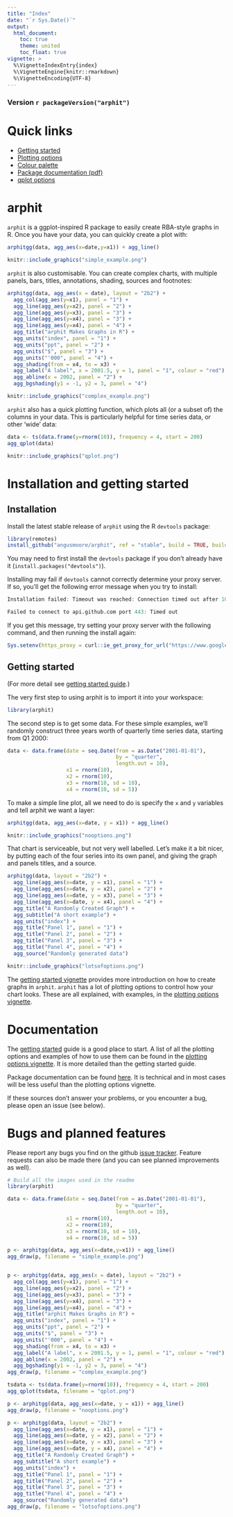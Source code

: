 ```yaml
---
title: "Index"
date: "`r Sys.Date()`"
output:
  html_document:
    toc: true
    theme: united
    toc_float: true
vignette: >
  %\VignetteIndexEntry{index}
  %\VignetteEngine{knitr::rmarkdown}
  %\VignetteEncoding{UTF-8}
---
```


### Version `r packageVersion("arphit")`

# Quick links

 - [Getting started](getting-started.html)
 - [Plotting options](plotting-options.html)
 - [Colour palette](rba-colours.html)
 - [Package documentation (pdf)](https://angusmoore.github.io/arphit/arphit.pdf)
 - [qplot options](qplot-options.html)

# arphit

`arphit` is a ggplot-inspired R package to easily create RBA-style graphs in R. Once you have your data, you can quickly create a plot with:
```r
arphitgg(data, agg_aes(x=date,y=x1)) + agg_line()
```
```r
knitr::include_graphics("simple_example.png")
```

`arphit` is also customisable. You can create complex charts, with multiple panels, bars, titles, annotations, shading, sources and footnotes:
```r
arphitgg(data, agg_aes(x = date), layout = "2b2") +
  agg_col(agg_aes(y=x1), panel = "1") +
  agg_line(agg_aes(y=x2), panel = "2") +
  agg_line(agg_aes(y=x3), panel = "3") +
  agg_line(agg_aes(y=x4), panel = "3") +
  agg_line(agg_aes(y=x4), panel = "4") +
  agg_title("arphit Makes Graphs in R") +
  agg_units("index", panel = "1") +
  agg_units("ppt", panel = "2") +
  agg_units("$", panel = "3") +
  agg_units("'000", panel = "4") +
  agg_shading(from = x4, to = x3) +
  agg_label("A label", x = 2001.5, y = 1, panel = "1", colour = "red") +
  agg_abline(x = 2002, panel = "2") +
  agg_bgshading(y1 = -1, y2 = 3, panel = "4")
```
```r
knitr::include_graphics("complex_example.png")
```

`arphit` also has a quick plotting function, which plots all (or a subset of) the columns in your data. This is particularly helpful for time series data, or other 'wide' data:
```r
data <- ts(data.frame(y=rnorm(10)), frequency = 4, start = 200)
agg_qplot(data)
```
```r
knitr::include_graphics("qplot.png")
```

# Installation and getting started

## Installation

Install the latest stable release of `arphit` using the R `devtools` package:
```r
library(remotes)
install_github("angusmoore/arphit", ref = "stable", build = TRUE, build_opts =  c("--no-resave-data", "--no-manual"))
```

You may need to first install the `devtools` package if you don't already have it (`install.packages("devtools")`).

Installing may fail if `devtools` cannot correctly determine your proxy server. If so, you'll get the following error message when you try to install:
```r
Installation failed: Timeout was reached: Connection timed out after 10000 milliseconds

Failed to connect to api.github.com port 443: Timed out
```
If you get this message, try setting your proxy server with the following command, and then running the install again:
```r
Sys.setenv(https_proxy = curl::ie_get_proxy_for_url("https://www.google.com"))
```

## Getting started

(For more detail see [getting started guide](getting-started.html).)

The very first step to using arphit is to import it into your workspace:
```r
library(arphit)
```

The second step is to get some data. For these simple examples, we'll randomly construct three years worth of quarterly time series data, starting from Q1 2000:
```r
data <- data.frame(date = seq.Date(from = as.Date("2001-01-01"),
                                   by = "quarter",
                                   length.out = 10),
                   x1 = rnorm(10),
                   x2 = rnorm(10),
                   x3 = rnorm(10, sd = 10),
                   x4 = rnorm(10, sd = 5))
```

To make a simple line plot, all we need to do is specify the `x` and `y` variables and tell arphit we want a layer:
```r
arphitgg(data, agg_aes(x=date, y = x1)) + agg_line()
```
```r
knitr::include_graphics("nooptions.png")
```

That chart is serviceable, but not very well labelled. Let's make it a bit nicer, by putting each of the four series into its own panel, and giving the graph and panels titles, and a source.
```r
arphitgg(data, layout = "2b2") +
  agg_line(agg_aes(x=date, y = x1), panel = "1") + 
  agg_line(agg_aes(x=date, y = x2), panel = "2") + 
  agg_line(agg_aes(x=date, y = x3), panel = "3") + 
  agg_line(agg_aes(x=date, y = x4), panel = "4") + 
  agg_title("A Randomly Created Graph") +
  agg_subtitle("A short example") + 
  agg_units("index") + 
  agg_title("Panel 1", panel = "1") + 
  agg_title("Panel 2", panel = "2") + 
  agg_title("Panel 3", panel = "3") + 
  agg_title("Panel 4", panel = "4") + 
  agg_source("Randomly generated data")
```
```r
knitr::include_graphics("lotsofoptions.png")
```

The [getting started vignette](getting-started.html) provides more introduction on how to create graphs in `arphit`. `arphit` has a lot of plotting options to control how your chart looks. These are all explained, with examples, in the [plotting options vignette](plotting-options.html).

# Documentation

The [getting started](getting-started.html) guide is a good place to start. A list of all the plotting options and examples of how to use them can be found in the [plotting options vignette](plotting-options.html). It is more detailed than the getting started guide.

Package documentation can be found [here](https://angusmoore.github.io/arphit/arphit.pdf). It is technical and in most cases will be less useful than the plotting options vignette.

If these sources don't answer your problems, or you encounter a bug, please open an issue (see below).

# Bugs and planned features

Please report any bugs you find on the github [issue tracker](https://github.com/angusmoore/arphit/issues). Feature requests can also be made there (and you can see planned improvements as well).

```r
# Build all the images used in the readme
library(arphit)

data <- data.frame(date = seq.Date(from = as.Date("2001-01-01"),
                                   by = "quarter",
                                   length.out = 10),
                   x1 = rnorm(10),
                   x2 = rnorm(10),
                   x3 = rnorm(10, sd = 10),
                   x4 = rnorm(10, sd = 5))

p <- arphitgg(data, agg_aes(x=date,y=x1)) + agg_line()
agg_draw(p, filename = "simple_example.png")


p <- arphitgg(data, agg_aes(x = date), layout = "2b2") +
  agg_col(agg_aes(y=x1), panel = "1") +
  agg_line(agg_aes(y=x2), panel = "2") +
  agg_line(agg_aes(y=x3), panel = "3") +
  agg_line(agg_aes(y=x4), panel = "3") +
  agg_line(agg_aes(y=x4), panel = "4") +
  agg_title("arphit Makes Graphs in R") +
  agg_units("index", panel = "1") +
  agg_units("ppt", panel = "2") +
  agg_units("$", panel = "3") +
  agg_units("'000", panel = "4") +
  agg_shading(from = x4, to = x3) +
  agg_label("A label", x = 2001.5, y = 1, panel = "1", colour = "red") +
  agg_abline(x = 2002, panel = "2") +
  agg_bgshading(y1 = -1, y2 = 3, panel = "4")
agg_draw(p, filename = "complex_example.png")

tsdata <- ts(data.frame(y=rnorm(10)), frequency = 4, start = 200)
agg_qplot(tsdata, filename = "qplot.png")

p <- arphitgg(data, agg_aes(x=date, y = x1)) + agg_line()
agg_draw(p, filename = "nooptions.png")

p <- arphitgg(data, layout = "2b2") +
  agg_line(agg_aes(x=date, y = x1), panel = "1") + 
  agg_line(agg_aes(x=date, y = x2), panel = "2") + 
  agg_line(agg_aes(x=date, y = x3), panel = "3") + 
  agg_line(agg_aes(x=date, y = x4), panel = "4") + 
  agg_title("A Randomly Created Graph") +
  agg_subtitle("A short example") + 
  agg_units("index") + 
  agg_title("Panel 1", panel = "1") + 
  agg_title("Panel 2", panel = "2") + 
  agg_title("Panel 3", panel = "3") + 
  agg_title("Panel 4", panel = "4") + 
  agg_source("Randomly generated data")
agg_draw(p, filename = "lotsofoptions.png")

```
